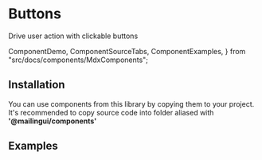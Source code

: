 # Buttons

Drive user action with clickable buttons

  ComponentDemo,
  ComponentSourceTabs,
  ComponentExamples,
} from "src/docs/components/MdxComponents";

<ComponentDemo type="buttons" />

## Installation

You can use components from this library by copying them to your project.
It's recommended to copy source code into folder aliased with **'@mailingui/components'**

<ComponentSourceTabs type="buttons" />

## Examples

<ComponentExamples type="buttons" />
